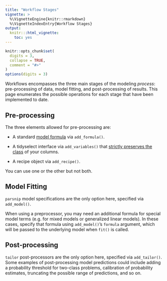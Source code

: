 ```yaml
---
title: "Workflow Stages"
vignette: >
  %\VignetteEngine{knitr::rmarkdown}
  %\VignetteIndexEntry{Workflow Stages}
output:
  knitr:::html_vignette:
    toc: yes
---
```

  
```r
knitr::opts_chunk$set(
  digits = 3,
  collapse = TRUE,
  comment = "#>"
)
options(digits = 3)
```

Workflows encompasses the three main stages of the modeling _process_: pre-processing of data, model fitting, and post-processing of results. This page enumerates the possible operations for each stage that have been implemented to date.

## Pre-processing

The three elements allowed for pre-processing are:

 * A standard [model formula](https://cran.r-project.org/doc/manuals/r-release/R-intro.html#Formulae-for-statistical-models) via `add_formula()`.
 
 * A tidyselect interface via `add_variables()` that [strictly preserves the class](https://www.tidyverse.org/blog/2020/09/workflows-0-2-0/) of your columns.
 
 * A recipe object via `add_recipe()`.
 
You can use one or the other but not both.

## Model Fitting

`parsnip` model specifications are the only option here, specified via `add_model()`.

When using a preprocessor, you may need an additional formula for special model terms (e.g. for mixed models or generalized linear models). In these cases, specify that formula using `add_model()`'s `formula` argument, which will be passed to the underlying model when `fit()` is called.

## Post-processing

`tailor` post-processors are the only option here, specified via `add_tailor()`. Some examples of post-processing model predictions could include adding a probability threshold for two-class problems, calibration of probability estimates, truncating the possible range of predictions, and so on. 
